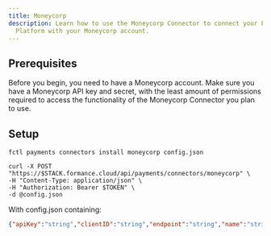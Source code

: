 ```yaml
---
title: Moneycorp
description: Learn how to use the Moneycorp Connector to connect your Formance
  Platform with your Moneycorp account.
---
```



## Prerequisites

Before you begin, you need to have a Moneycorp account. Make sure you have a Moneycorp API key and secret, with the least amount of permissions required to access the functionality of the Moneycorp Connector you plan to use.

<ApiWarning/>

## Setup

<Moneycorp/>

<StackCmd>

```shell
fctl payments connectors install moneycorp config.json
```

```shell
curl -X POST "https://$STACK.formance.cloud/api/payments/connectors/moneycorp" \
-H "Content-Type: application/json" \
-H "Authorization: Bearer $TOKEN" \
-d @config.json
```

</StackCmd>

With config.json containing:

```json
{"apiKey":"string","clientID":"string","endpoint":"string","name":"string","pageSize":"25","pollingPeriod":"2m"}
```

<MoneycorpPostSetup/>

